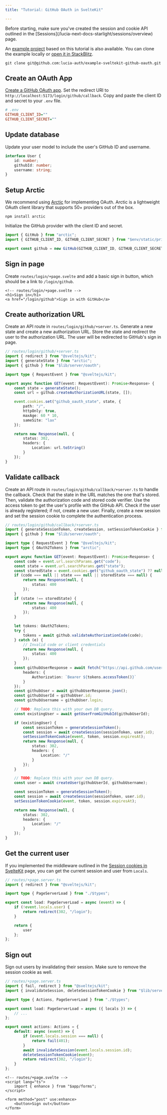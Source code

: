 ```yaml
---
title: "Tutorial: GitHub OAuth in SvelteKit"

---
```



<Aside>Before starting, make sure you've created the session and cookie API outlined in the [Sessions](/lucia-next-docs-starlight/sessions/overview) page.</Aside>

An [example project](https://github.com/lucia-auth/example-sveltekit-github-oauth) based on this tutorial is also available. You can clone the example locally or [open it in StackBlitz](https://stackblitz.com/github/lucia-auth/example-sveltekit-github-oauth).

```
git clone git@github.com:lucia-auth/example-sveltekit-github-oauth.git
```

## Create an OAuth App

[Create a GitHub OAuth app](https://docs.github.com/en/apps/oauth-apps/building-oauth-apps/creating-an-oauth-app). Set the redirect URI to `http://localhost:5173/login/github/callback`. Copy and paste the client ID and secret to your `.env` file.

```ini
# .env
GITHUB_CLIENT_ID=""
GITHUB_CLIENT_SECRET=""
```

## Update database

Update your user model to include the user's GitHub ID and username.

```ts
interface User {
	id: number;
	githubId: number;
	username: string;
}
```

## Setup Arctic

We recommend using [Arctic](https://arcticjs.dev) for implementing OAuth. Arctic is a lightweight OAuth client library that supports 50+ providers out of the box.

```
npm install arctic
```

Initialize the GitHub provider with the client ID and secret.

```ts
import { GitHub } from "arctic";
import { GITHUB_CLIENT_ID, GITHUB_CLIENT_SECRET } from "$env/static/private";

export const github = new GitHub(GITHUB_CLIENT_ID, GITHUB_CLIENT_SECRET, null);
```

## Sign in page

Create `routes/login/+page.svelte` and add a basic sign in button, which should be a link to `/login/github`.

```svelte
<!-- routes/login/+page.svelte -->
<h1>Sign in</h1>
<a href="/login/github">Sign in with GitHub</a>
```

## Create authorization URL

Create an API route in `routes/login/github/+server.ts`. Generate a new state and create a new authorization URL. Store the state and redirect the user to the authorization URL. The user will be redirected to GitHub's sign in page.

```ts
// routes/login/github/+server.ts
import { redirect } from "@sveltejs/kit";
import { generateState } from "arctic";
import { github } from "$lib/server/oauth";

import type { RequestEvent } from "@sveltejs/kit";

export async function GET(event: RequestEvent): Promise<Response> {
	const state = generateState();
	const url = github.createAuthorizationURL(state, []);

	event.cookies.set("github_oauth_state", state, {
		path: "/",
		httpOnly: true,
		maxAge: 60 * 10,
		sameSite: "lax"
	});

	return new Response(null, {
		status: 302,
		headers: {
			Location: url.toString()
		}
	});
}
```

## Validate callback

Create an API route in `routes/login/github/callback/+server.ts` to handle the callback. Check that the state in the URL matches the one that's stored. Then, validate the authorization code and stored code verifier. Use the access token to get the user's profile with the GitHub API. Check if the user is already registered; if not, create a new user. Finally, create a new session and set the session cookie to complete the authentication process.

```ts
// routes/login/github/callback/+server.ts
import { generateSessionToken, createSession, setSessionTokenCookie } from "$lib/server/session";
import { github } from "$lib/server/oauth";

import type { RequestEvent } from "@sveltejs/kit";
import type { OAuth2Tokens } from "arctic";

export async function GET(event: RequestEvent): Promise<Response> {
	const code = event.url.searchParams.get("code");
	const state = event.url.searchParams.get("state");
	const storedState = event.cookies.get("github_oauth_state") ?? null;
	if (code === null || state === null || storedState === null) {
		return new Response(null, {
			status: 400
		});
	}
	if (state !== storedState) {
		return new Response(null, {
			status: 400
		});
	}

	let tokens: OAuth2Tokens;
	try {
		tokens = await github.validateAuthorizationCode(code);
	} catch (e) {
		// Invalid code or client credentials
		return new Response(null, {
			status: 400
		});
	}
	const githubUserResponse = await fetch("https://api.github.com/user", {
		headers: {
			Authorization: `Bearer ${tokens.accessToken()}`
		}
	});
	const githubUser = await githubUserResponse.json();
	const githubUserId = githubUser.id;
	const githubUsername = githubUser.login;

	// TODO: Replace this with your own DB query.
	const existingUser = await getUserFromGitHubId(githubUserId);

	if (existingUser) {
		const sessionToken = generateSessionToken();
		const session = await createSession(sessionToken, user.id);
		setSessionTokenCookie(event, token, session.expiresAt);
		return new Response(null, {
			status: 302,
			headers: {
				Location: "/"
			}
		});
	}

	// TODO: Replace this with your own DB query.
	const user = await createUser(githubUserId, githubUsername);

	const sessionToken = generateSessionToken();
	const session = await createSession(sessionToken, user.id);
	setSessionTokenCookie(event, token, session.expiresAt);

	return new Response(null, {
		status: 302,
		headers: {
			Location: "/"
		}
	});
}
```

## Get the current user

If you implemented the middleware outlined in the [Session cookies in SvelteKit](/lucia-next-docs-starlight/sessions/cookies/sveltekit) page, you can get the current session and user from `Locals`.

```ts
// routes/+page.server.ts
import { redirect } from "@sveltejs/kit";

import type { PageServerLoad } from "./$types";

export const load: PageServerLoad = async (event) => {
	if (!event.locals.user) {
		return redirect(302, "/login");
	}

	return {
		user
	};
};
```

## Sign out

Sign out users by invalidating their session. Make sure to remove the session cookie as well.

```ts
// routes/+page.server.ts
import { fail, redirect } from "@sveltejs/kit";
import { invalidateSession, deleteSessionTokenCookie } from "$lib/server/session";

import type { Actions, PageServerLoad } from "./$types";

export const load: PageServerLoad = async ({ locals }) => {
	// ...
};

export const actions: Actions = {
	default: async (event) => {
		if (event.locals.session === null) {
			return fail(401);
		}
		await invalidateSession(event.locals.session.id);
		deleteSessionTokenCookie(event);
		return redirect(302, "/login");
	}
};
```

```svelte
<!-- routes/+page.svelte -->
<script lang="ts">
	import { enhance } from "$app/forms";
</script>

<form method="post" use:enhance>
    <button>Sign out</button>
</form>
```